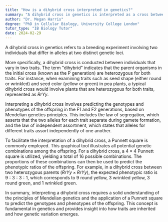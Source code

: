 ```yaml
---
title: "How is a dihybrid cross interpreted in genetics?"
summary: "A dihybrid cross in genetics is interpreted as a cross between two individuals with different alleles at two genetic loci."
author: "Dr. Megan Harris"
degree: "PhD in Cellular Biology, University College London"
tutor_type: "IB Biology Tutor"
date: 2024-02-29
---
```


A dihybrid cross in genetics refers to a breeding experiment involving two individuals that differ in alleles at two distinct genetic loci.

More specifically, a dihybrid cross is conducted between individuals that vary in two traits. The term "dihybrid" indicates that the parent organisms in the initial cross (known as the P generation) are heterozygous for both traits. For instance, when examining traits such as seed shape (either round or wrinkled) and seed color (yellow or green) in pea plants, a typical dihybrid cross would involve plants that are heterozygous for both traits, represented as $RrYy$.

Interpreting a dihybrid cross involves predicting the genotypes and phenotypes of the offspring in the F1 and F2 generations, based on Mendelian genetics principles. This includes the law of segregation, which asserts that the two alleles for each trait separate during gamete formation, and the law of independent assortment, which states that alleles for different traits assort independently of one another.

To facilitate the interpretation of a dihybrid cross, a Punnett square is commonly employed. This graphical tool illustrates all potential genetic combinations among the offspring. For a dihybrid cross, a $4 \times 4$ Punnett square is utilized, yielding a total of $16$ possible combinations. The proportions of these combinations can then be used to predict the phenotypic ratios of the offspring. For example, in a dihybrid cross between two heterozygous parents ($RrYy \times RrYy$), the expected phenotypic ratio is $9:3:3:1$, which corresponds to $9$ round yellow, $3$ wrinkled yellow, $3$ round green, and $1$ wrinkled green.

In summary, interpreting a dihybrid cross requires a solid understanding of the principles of Mendelian genetics and the application of a Punnett square to predict the genotypes and phenotypes of the offspring. This concept is fundamental in genetics and provides insight into how traits are inherited and how genetic variation emerges.
    